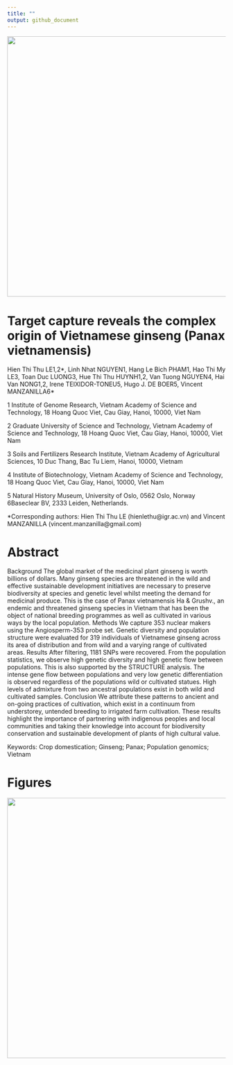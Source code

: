 ```yaml
---
title: ""
output: github_document
---
```

<p align="center">
<img width="920" height="600" src="https://github.com/vincentmanz/Ginseng/blob/main/image/S%C3%A2m%20Ng%E1%BB%8Dc%20Linh.jpg?raw=true">
</p>


# Target capture reveals the complex origin of Vietnamese ginseng (Panax vietnamensis)

Hien Thi Thu LE1,2\*, Linh Nhat NGUYEN1, Hang Le Bich PHAM1, Hao Thi My LE3, Toan  Duc LUONG3, Hue Thi Thu HUYNH1,2, Van Tuong NGUYEN4, Hai Van NONG1,2, Irene TEIXIDOR-TONEU5, Hugo J. DE BOER5, Vincent MANZANILLA6\*

1 Institute of Genome Research, Vietnam Academy of Science and Technology, 18 Hoang Quoc Viet, Cau Giay, Hanoi, 10000, Viet Nam  

2 Graduate University of Science and Technology, Vietnam Academy of Science and Technology, 18 Hoang Quoc Viet, Cau Giay, Hanoi, 10000, Viet Nam

3 Soils and Fertilizers Research Institute, Vietnam Academy of Agricultural Sciences, 10 Duc Thang, Bac Tu Liem, Hanoi, 10000, Vietnam

4 Institute of Biotechnology, Vietnam Academy of Science and Technology, 18 Hoang Quoc Viet, Cau Giay, Hanoi, 10000, Viet Nam

5 Natural History Museum, University of Oslo, 0562 Oslo, Norway
6Baseclear BV, 2333 Leiden, Netherlands. 

*Corresponding authors: Hien Thi Thu LE (hienlethu@igr.ac.vn) and Vincent MANZANILLA (vincent.manzanilla@gmail.com)



# Abstract

Background The global market of the medicinal plant ginseng is worth billions of dollars. Many ginseng species are threatened in the wild and effective sustainable development initiatives are necessary to preserve biodiversity at species and genetic level whilst meeting the demand for medicinal produce. This is the case of Panax vietnamensis Ha & Grushv., an endemic and threatened ginseng species in Vietnam that has been the object of national breeding programmes as well as cultivated in various ways by the local population. 
Methods We capture 353 nuclear makers using the Angiosperm-353 probe set. Genetic diversity and population structure were evaluated for 319 individuals of Vietnamese ginseng across its area of distribution and from wild and a varying range of cultivated areas. 
Results After filtering, 1181 SNPs were recovered. From the population statistics, we observe high genetic diversity and high genetic flow between populations. This is also supported by the STRUCTURE analysis. The intense gene flow between populations and very low genetic differentiation is observed regardless of the populations wild or cultivated statues. High levels of admixture from two ancestral populations exist in both wild and cultivated samples. 
Conclusion We attribute these patterns to ancient and on-going practices of cultivation, which exist in a continuum from understorey, untended breeding to irrigated farm cultivation. These results highlight the importance of partnering with indigenous peoples and local communities and taking their knowledge into account for biodiversity conservation and sustainable development of plants of high cultural value. 

Keywords: Crop domestication; Ginseng; Panax; Population genomics; Vietnam

# Figures

<p align="center">
<img width="920" height="600" src="https://github.com/vincentmanz/Ginseng/blob/main/Figures/Figure%204%20Admixture%20average%20on%20map.pdf?raw=true">
</p>



